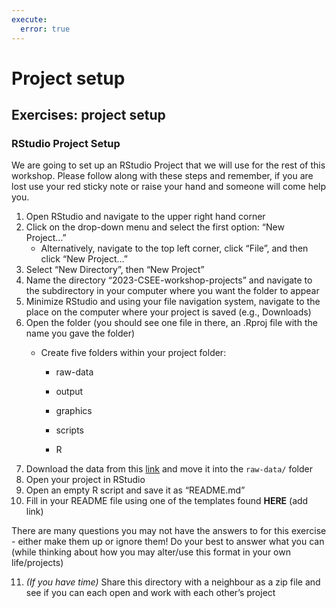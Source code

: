 ```yaml
---
execute: 
  error: true
---
```


# Project setup

## Exercises: project setup

### RStudio Project Setup

We are going to set up an RStudio Project that we will use for the rest of this workshop. Please follow along with these steps and remember, if you are lost use your red sticky note or raise your hand and someone will come help you.

1.  Open RStudio and navigate to the upper right hand corner
2.  Click on the drop-down menu and select the first option: "New Project..."
    -   Alternatively, navigate to the top left corner, click "File", and then click "New Project..."
3.  Select "New Directory", then "New Project"
4.  Name the directory "2023-CSEE-workshop-projects" and navigate to the subdirectory in your computer where you want the folder to appear
5.  Minimize RStudio and using your file navigation system, navigate to the place on the computer where your project is saved (e.g., Downloads)
6.  Open the folder (you should see one file in there, an .Rproj file with the name you gave the folder)
    -   Create five folders within your project folder:

        -   raw-data

        -   output

        -   graphics

        -   scripts

        -   R
7.  Download the data from this [link](https://portal.edirepository.org/nis/dataviewer?packageid=knb-lter-pal.34.7&entityid=0fccb4e99aaa0c0cc85c23284288ec81) and move it into the `raw-data/` folder
8.  Open your project in RStudio
9.  Open an empty R script and save it as "README.md"
10. Fill in your README file using one of the templates found **HERE** (add link)

::: callout-note
There are many questions you may not have the answers to for this exercise - either make them up or ignore them! Do your best to answer what you can (while thinking about how you may alter/use this format in your own life/projects)
:::

11. *(If you have time)* Share this directory with a neighbour as a zip file and see if you can each open and work with each other's project
